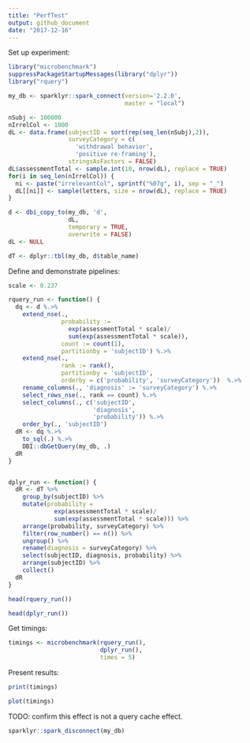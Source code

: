```yaml
---
title: "PerfTest"
output: github_document
date: "2017-12-16"
---
```


<!-- PerfTest.md is generated from PerfTest.Rmd. Please edit that file -->

Set up experiment:

```r
library("microbenchmark")
suppressPackageStartupMessages(library("dplyr"))
library("rquery")

my_db <- sparklyr::spark_connect(version='2.2.0', 
                                 master = "local")

nSubj <- 100000
nIrrelCol <- 1000
dL <- data.frame(subjectID = sort(rep(seq_len(nSubj),2)),
                 surveyCategory = c(
                   'withdrawal behavior',
                   'positive re-framing'),
                 stringsAsFactors = FALSE)
dL$assessmentTotal <- sample.int(10, nrow(dL), replace = TRUE)
for(i in seq_len(nIrrelCol)) {
  ni <- paste("irrelevantCol", sprintf("%07g", i), sep = "_")
  dL[[ni]] <- sample(letters, size = nrow(dL), replace = TRUE)
}

d <- dbi_copy_to(my_db, 'd',
                 dL,
                 temporary = TRUE, 
                 overwrite = FALSE)
dL <- NULL

dT <- dplyr::tbl(my_db, d$table_name)
```

Define and demonstrate pipelines:

```r
scale <- 0.237

rquery_run <- function() {
  dq <- d %.>%
    extend_nse(.,
               probability :=
                 exp(assessmentTotal * scale)/
                 sum(exp(assessmentTotal * scale)),
               count := count(1),
               partitionby = 'subjectID') %.>%
    extend_nse(.,
               rank := rank(),
               partitionby = 'subjectID',
               orderby = c('probability', 'surveyCategory'))  %.>%
    rename_columns(., 'diagnosis' := 'surveyCategory') %.>%
    select_rows_nse(., rank == count) %.>%
    select_columns(., c('subjectID', 
                        'diagnosis', 
                        'probability')) %.>%
    order_by(., 'subjectID')
  dR <- dq %.>%
    to_sql(.) %.>%
    DBI::dbGetQuery(my_db, .) 
  dR
}


dplyr_run <- function() {
  dR <- dT %>%
    group_by(subjectID) %>%
    mutate(probability =
             exp(assessmentTotal * scale)/
             sum(exp(assessmentTotal * scale))) %>%
    arrange(probability, surveyCategory) %>%
    filter(row_number() == n()) %>%
    ungroup() %>%
    rename(diagnosis = surveyCategory) %>%
    select(subjectID, diagnosis, probability) %>%
    arrange(subjectID) %>% 
    collect()
  dR
}

head(rquery_run())

head(dplyr_run())
```

Get timings:

```r
timings <- microbenchmark(rquery_run(), 
                          dplyr_run(), 
                          times = 5)
```

Present results:

```r
print(timings)

plot(timings)
```

TODO: confirm this effect is not a query cache effect.

```r
sparklyr::spark_disconnect(my_db)
```

